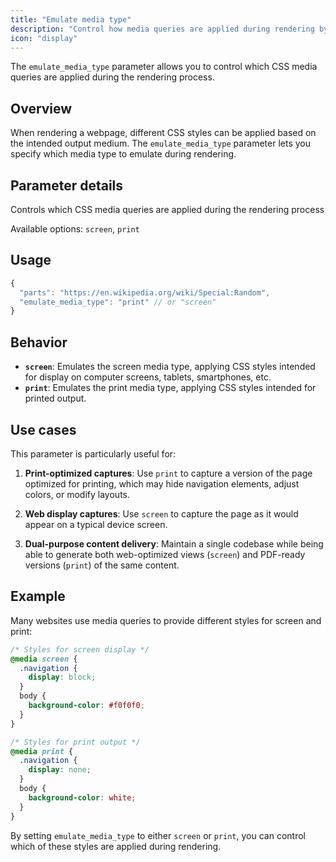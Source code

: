 ```yaml
---
title: "Emulate media type"
description: "Control how media queries are applied during rendering by specifying screen or print media types"
icon: "display"
---
```


The `emulate_media_type` parameter allows you to control which CSS media queries are applied during the rendering process.

## Overview

When rendering a webpage, different CSS styles can be applied based on the intended output medium. The `emulate_media_type` parameter lets you specify which media type to emulate during rendering.

## Parameter details

<ResponseField name="emulate_media_type" type="enum<string>" default="print">
  Controls which CSS media queries are applied during the rendering process
  
  Available options: `screen`, `print`
</ResponseField>

## Usage

```javascript
{
  "parts": "https://en.wikipedia.org/wiki/Special:Random",
  "emulate_media_type": "print" // or "screen"
}
```

## Behavior

- **`screen`**: Emulates the screen media type, applying CSS styles intended for display on computer screens, tablets, smartphones, etc.
- **`print`**: Emulates the print media type, applying CSS styles intended for printed output.

## Use cases

This parameter is particularly useful for:

1. **Print-optimized captures**: Use `print` to capture a version of the page optimized for printing, which may hide navigation elements, adjust colors, or modify layouts.

2. **Web display captures**: Use `screen` to capture the page as it would appear on a typical device screen.

3. **Dual-purpose content delivery**: Maintain a single codebase while being able to generate both web-optimized views (`screen`) and PDF-ready versions (`print`) of the same content.

## Example

Many websites use media queries to provide different styles for screen and print:

```css
/* Styles for screen display */
@media screen {
  .navigation {
    display: block;
  }
  body {
    background-color: #f0f0f0;
  }
}

/* Styles for print output */
@media print {
  .navigation {
    display: none;
  }
  body {
    background-color: white;
  }
}
```

By setting `emulate_media_type` to either `screen` or `print`, you can control which of these styles are applied during rendering.
